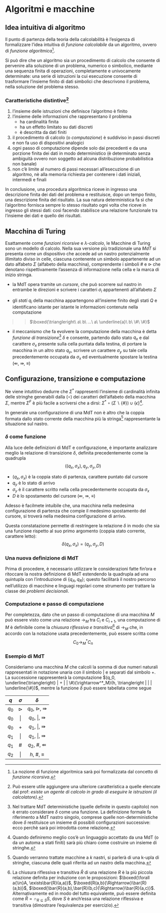 # Algoritmi e macchine \hfill \faCube




## Idea intuitiva di algoritmo

Il punto di partenza della teoria della calcolabilità è l'esigenza di formalizzare l'idea intuitiva di *funzione calcolabile* da un algoritmo, ovvero di *funzione algoritmica*[^1].

Si può dire che un algoritmo sia un procedimento di calcolo che consente di pervenire alla soluzione di un problema, numerico o simbolico, mediante una sequenza finita di operazioni, completamente e univocamente determinate: una serie di istruzioni la cui esecuzione consente di trasformare l'insieme finito di dati simbolici che descrivono il problema, nella soluzione del problema stesso.

### Caratteristiche distintive[^2]

1. l'insieme delle istruzioni che definisce l'algoritmo è finito
2. l'insieme delle informazioni che rappresentano il problema
    * ha cardinalità finita
    * ha un effetto limitato su dati discreti
    * è descritta da dati finiti
3. il procedimento di calcolo (o *computazione*) è suddiviso in passi discreti e non fa uso di dispositivi analogici
4. ogni passo di computazione dipende solo dai precedenti e da una porzione finita dei dati in modo deterministico (è determinato senza ambiguità ovvero non soggetto ad alcuna distribuzione probabilistica non banale)
5. non c'è limite al numero di passi necessari all'esecuzione di un algoritmo, nè alla memoria richiesta per contenere i dati iniziali, intermedi e finali

In conclusione, una procedura algoritmica riceve in ingresso una descrizione finita dei dati del problema e restituisce, dopo un tempo finito, una descrizione finita del risultato. La sua natura deterministica fa sì che l'algoritmo fornisca sempre lo stesso risultato ogni volta che riceve in ingresso gli stessi dati: così facendo stabilisce una relazione funzionale tra l'insieme dei dati e quello dei risultati.




## Macchina di Turing

Esattamente come *funzioni ricorsive* e *$\lambda$-calcolo*, le Macchine di Turing sono un modello di calcolo. Nella sua versione più tradizionale una *MdT* si presenta come un dispositivo che accede ad un nastro potenzialmente illimitato diviso in celle, ciascuna contenente un simbolo appartenente ad un dato alfabeto $\Sigma$ (alfabeto della macchina), comprendente i simboli $\#$ e $\triangleright$ che denotano rispettivamente l'assenza di informazione nella cella e la marca di inizio stringa.

* la MdT opera tramite un *cursore*, che può scorrere sul nastro in entrambe le direzioni e scrivere i caratteri $\sigma_i$ appartenenti all'alfabeto $\Sigma$

* gli *stati* $q_i$ della macchina appartengono all'insieme finito degli stati $Q$ e identificano istante per istante le informazioni contenute nella computazione

>> $\boxed{\triangleright\  a\ b\ ...\ a\ \underline{a}\ b\ \#\ \#}$

* il meccanismo che fa evolvere la computazione della macchina è detta *funzione di transizione*[^3] $\delta$ e consente, partendo dallo stato $q_x$ e dal carattere $\sigma_x$ presente sulla cella puntata dalla testina, di portare la macchina in un altro stato $q_y$, scrivere un carattere $\sigma_y$ su tale cella precedentemente occupata da $\sigma_x$ ed eventualmente spostare la testina ($\Lleftarrow$, $\Rrightarrow$, $\equiv$)

\begin{definition}
Una \underline{Macchina di Turing} è definita  formalmente come la quadrupla
$$M = (Q, \Sigma, \delta, q_0)$$

\begin{itemize}[itemsep=-7pt]
\item $Q$ è l'insieme finito degli stati $q_i$ che non contiene lo stato di accettazione $h$
\item $\Sigma$ è l'insieme finito dei simboli (alfabeto della macchina) al quale non appartengono i simboli di spostamento $\Lleftarrow$, $\Rrightarrow$, $\equiv$
\item $\delta{\subseteq}(Q{\times}\Sigma){\times}(Q{\cup}{h}){\times}\Sigma{\times}\{\Lleftarrow,\Rrightarrow,\equiv\}$ è la relazione di transizione, tale che il carattere puntato dal cursore non possa mai trovarsi a sinistra di $\triangleright$ 
\item $q_0{\in}Q$ è lo stato iniziale
\end{itemize}
\end{definition}




## Configurazione, transizione e computazione

\begin{definition}
Una \underline{configurazione} (istantanea) $C$ di una MdT è definita dalla quadrupla
$$(q,u,\sigma,v) \in (Q \cup \{h\}) \times \Sigma^* \times \Sigma \times \Sigma^F$$
$$\boxed{\boxed{\qquad u \qquad}\ \underline{\sigma}\ \boxed{\qquad v \qquad}}$$

\begin{itemize}[itemsep=-7pt]
\item $q$ è lo stato corrente
\item $\sigma$ è il simbolo corrente
\item $u$ è la stringa di caratteri a sinistra del simbolo corrente
\item $v$ è la stringa di caratteri a destra del simbolo corrente
\end{itemize}
\end{definition}

Ne viene intutitivo dedurre che $\Sigma^*$ rappresenti l'insieme di cardinalità infinita delle stringhe generabili dalla \textit{giustapposizione} ($\circ$) dei caratteri dell'alfabeto della macchina $\Sigma$, mentre $\Sigma^F$ è più facile a scriversi che a dirsi: $\Sigma^*{\circ}(\Sigma{\backslash}\{\#\}){\cup}\{\epsilon\}$[^4].

In generale una configurazione di una MdT non è altro che la coppia formata dallo stato corrente della macchina più la stringa[^5] rappresentante la situazione sul nastro.

### $\delta$ come funzione

Alla luce delle definizioni di MdT e configurazione, è importante analizzare meglio la relazione di transizione $\delta$, definita precedentemente come la quadrupla
$$((q_x,\sigma_x),q_y,\sigma_y,D)$$

* $(q_x,\sigma_x)$ è la coppia stato di partenza, carattere puntato dal cursore
* $q_y$ è lo stato di arrivo
* $\sigma_y$ è il carattere scritto nella cella precedentemente occupata da $\sigma_x$
* $D$ è lo spostamento del cursore ($\Lleftarrow$, $\Rrightarrow$, $\equiv$)

Adesso è facilmete intuibile che, una macchina nella medesima configurazione di partenza che compie il medesimo spostamento del cursore, si troverà nella medesima configurazione di arrivo.

Questa constatazione permette di restringere la relazione $\delta$ in modo che sia una funzione rispetto al suo primo argomento (coppia stato corrente, carattere letto):
$$\delta(q_x,\sigma_x)=(q_y,\sigma_y,D)$$

### Una nuova definizione di MdT

Prima di procedere, è necessario utilizzare le considerazioni fatte fin'ora e ritoccare la nostra definizione di MdT estendendo la quadrupla ad una quintupla con l'introduzione di $\{q_A,q_R\}$; questo facilitarà il nostro percorso nell'utilizzo di macchine e linguagi regolari come strumento per trattare la classe dei *problemi decisionali*.

\begin{definition}
Una \underline{Macchina di Turing deterministica} è definita come la quintupla
$$M = (Q, \Sigma, \delta, q_0, \{q_A,q_R\})$$

\begin{itemize}[itemsep=-7pt]
\item $Q$ è l'insieme finito degli stati $q_i$ che non contiene gli stati terminali
\item $\Sigma{\nsupseteq}\{\Lleftarrow,\Rrightarrow,\equiv\}$ è sempre l'insieme finito dei simboli (alfabeto della macchina)
\item $\delta{:}(Q{\times}\Sigma){\rightarrow}(Q{\times}\Sigma{\times}\{\Lleftarrow,\Rrightarrow,\equiv\})$ è la funzione di transizione
\item $q_0{\in}Q$ è lo stato iniziale
\item $\{q_A,q_R\}{\nsubseteq}Q$ è l'insieme formato dagli stati terminali di accettazione e rifiuto
\end{itemize}
\end{definition}

### Computazione e passo di computazione

\begin{definition}
Una \underline{computazione} di una MdT è costituita da una sequenza di configurazioni, tale che $C_0$ rappresenti la configurazione iniziale e $C_{i+1}$ il risultato dell'applicazione della funzione $\delta$ alla configurazione $C_i$ (ovvero il \underline{passo di computazione} $C_i{\rightarrow}C_{i+1}$). Si dirà inoltre che la computazione converge $\downarrow$ se, per $n{\ge}1$ tale che
$$C_0 \rightarrow C_1 \rightarrow ... \rightarrow C_n$$
$C_n$ è una configurazione finale, in caso contrario si dirà che diverge $\uparrow$.
\end{definition}

Per completezza, dato che un passo di computazione di una macchina $M$ può essere visto come una relazione $\rightarrow_M$ tra $C_i$ e $C_{i+1}$, una computazione di $M$ è definibile come la *chiusura riflessiva e transitiva*[^6] di $\rightarrow_M$ che, in accordo con la notazione usata precedentemente, può essere scritta come
$$C_0 \rightarrow_M^* C_n$$

### Esempio di MdT

Consideriamo una macchina $M$ che calcoli la somma di due numeri naturali rappresentati in notazione unaria con il simbolo $|$ e separati dal simbolo $+$. La successione
\begin{multline*}
(q_0, \underline{\triangleright} | + | | \#)
\rightarrow (q_0, \triangleright \underline{|} + | |)
\rightarrow (q_0, \triangleright | \underline{+} | |)
\rightarrow (q_1, \triangleright | | \underline{|} |)\rightarrow\\
\rightarrow (q_1, \triangleright | | | \underline{|})
\rightarrow (q_1, \triangleright | | | | \underline{\#})
\rightarrow (q_2, \triangleright | | | \underline{|})
\rightarrow (h, \triangleright | | | \underline{\#})
\end{multline*}
rappresenterà la computazione $(q_0, \underline{\triangleright} | + | | \#){\rightarrow^*_M}(h, \triangleright | | | \underline{\#})$, mentre la funzione $\delta$ può essere tabellata come segue

| $q$ | $\sigma$ | $\delta$ |
| :---: | :---: | :---: |
| $q_0$ | $\triangleright$ | $q_0$, $\triangleright$, $\Rrightarrow$ |
| $q_0$ | $|$ | $q_0$, $|$, $\Rrightarrow$ |
| $q_0$ | $+$ | $q_1$, $|$, $\Rrightarrow$ |
| $q_1$ | $|$ | $q_1$, $|$, $\Rrightarrow$ |
| $q_1$ | $\#$ | $q_2$, $\#$, $\Lleftarrow$ |
| $q_2$ | $|$ | $h$, $\#$, $\equiv$ |




[^1]: La nozione di funzione algoritmica sarà poi formalizzata dal concetto di *funzione ricorsiva*.
[^2]: Può essere utile aggiungere una ulteriore caratteristica a quelle elencate dal prof: *esiste un agente di calcolo in grado di eseguire le istruzioni (il calcolatore)*.
[^3]: Nel trattare MdT deterministiche (quelle definite in questo capitolo) non è errato considerare $\delta$ come una funzione. La definizione formale fa riferimento a MdT nastro singolo, comprese quelle non-deterministiche dove $\delta$ restituisce un insieme di possibili configurazioni successive: ecco perchè sarà poi introdotta come relazione.
[^4]: Quando definiremo meglio cos'è un linguaggio accettato da una MdT (o da un automa a stati finiti) sarà più chiaro come costruire un insieme di stringhe.
[^5]: Quando verranno trattate macchine a $k$ nastri, si parlerà di una k-upla di stringhe, ciascuna delle quali riferita ad un nastro della macchina.
[^6]: La chiusura riflessiva e transitiva $\bar{R}$ di una relazione $R$ è la più piccola relazione definita per induzione con le proposizioni: $\boxed{\forall a{\in}A, \exists\bar{R}(a,a)}$, $\boxed{R(a,b){\Rightarrow}\bar{R}(a,b)}$, $\boxed{\bar{R}(a,b),\bar{R}(b,c){\Rightarrow}\bar{R}(a,c)}$. Alternativamente ed in modo del tutto equivalente, può essere definita come $\bar{R}{=}\cap_{R{\subseteq}S}S$, dove $S$ è anch'essa una relazione riflessiva e transitiva (dimostrare l'equivalenza per esercizio).

